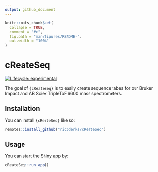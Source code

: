 ```yaml
---
output: github_document
---
```


<!-- README.md is generated from README.Rmd. Please edit that file -->

```r
knitr::opts_chunk$set(
  collapse = TRUE,
  comment = "#>",
  fig.path = "man/figures/README-",
  out.width = "100%"
)
```

# cReateSeq

<!-- badges: start -->
[![Lifecycle: experimental](https://img.shields.io/badge/lifecycle-experimental-orange.svg)](https://lifecycle.r-lib.org/articles/stages.html#experimental)
<!-- badges: end -->

The goal of `{cReateSeq}` is to easily create sequence tabes for our Bruker Impact and AB Sciex TripleToF 6600 mass spectrometers.

## Installation

You can install `{cReateSeq}` like so:

``` r
remotes::install_github("ricoderks/cReateSeq")
```

## Usage

You can start the Shiny app by:

``` r
cReateSeq::run_app()
```